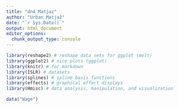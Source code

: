 ```yaml
---
title: "dn4_Matjaz"
author: "Urban Matjaž"
date: "`r Sys.Date()`"
output: html_document
editor_options: 
  chunk_output_type: console
---
```


```r

library(reshape2) # reshape data sets for ggplot (melt)
library(ggplot2) # nice plots (ggplot)
library(knitr) # for markdown
library(ISLR) # datasets
library(splines) # spline basis functions
library(effects) # graphical effect displays
library(Hmisc) # data analysis, manipulation, and visualization

```

```r
data("Wage")
```

